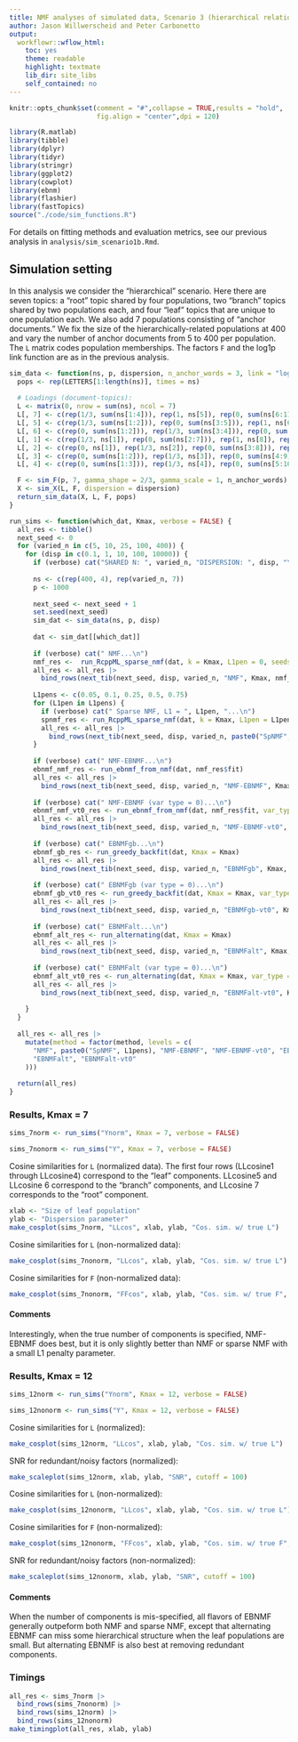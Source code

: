 ```yaml
---
title: NMF analyses of simulated data, Scenario 3 (hierarchical relationships)
author: Jason Willwerscheid and Peter Carbonetto
output:
  workflowr::wflow_html:
    toc: yes
    theme: readable
    highlight: textmate
    lib_dir: site_libs
    self_contained: no
---
```


```r
knitr::opts_chunk$set(comment = "#",collapse = TRUE,results = "hold",
                      fig.align = "center",dpi = 120)
```

```r
library(R.matlab)
library(tibble)
library(dplyr)
library(tidyr)
library(stringr)
library(ggplot2)
library(cowplot)
library(ebnm)
library(flashier)
library(fastTopics)
source("./code/sim_functions.R")
```

For details on fitting methods and evaluation metrics, see our previous analysis in `analysis/sim_scenario1b.Rmd`.

## Simulation setting

In this analysis we consider the "hierarchical" scenario. Here there are seven topics: a "root" topic shared by four populations, two "branch" topics shared by two populations each, and four "leaf" topics that are unique to one population each. We also add 7 populations consisting of "anchor documents." We fix the size of the hierarchically-related populations at 400 and vary the number of anchor documents from 5 to 400 per population. The `L` matrix codes population memberships. The factors `F` and the log1p link function are as in the previous analysis.

```r
sim_data <- function(ns, p, dispersion, n_anchor_words = 3, link = "log1p") {
  pops <- rep(LETTERS[1:length(ns)], times = ns)
  
  # Loadings (document-topics):
  L <- matrix(0, nrow = sum(ns), ncol = 7)
  L[, 7] <- c(rep(1/3, sum(ns[1:4])), rep(1, ns[5]), rep(0, sum(ns[6:11]))) # root
  L[, 5] <- c(rep(1/3, sum(ns[1:2])), rep(0, sum(ns[3:5])), rep(1, ns[6]), rep(0, sum(ns[7:11]))) # branch 1
  L[, 6] <- c(rep(0, sum(ns[1:2])), rep(1/3, sum(ns[3:4])), rep(0, sum(ns[5:6])), rep(1, ns[7]), rep(0, sum(ns[8:11]))) # branch 2
  L[, 1] <- c(rep(1/3, ns[1]), rep(0, sum(ns[2:7])), rep(1, ns[8]), rep(0, sum(ns[9:11]))) # leaf 1
  L[, 2] <- c(rep(0, ns[1]), rep(1/3, ns[2]), rep(0, sum(ns[3:8])), rep(1, ns[9]), rep(0, sum(ns[10:11]))) # leaf 2
  L[, 3] <- c(rep(0, sum(ns[1:2])), rep(1/3, ns[3]), rep(0, sum(ns[4:9])), rep(1, ns[10]), rep(0, ns[11])) # leaf 3
  L[, 4] <- c(rep(0, sum(ns[1:3])), rep(1/3, ns[4]), rep(0, sum(ns[5:10])), rep(1, ns[11])) # leaf 4

  F <- sim_F(p, 7, gamma_shape = 2/3, gamma_scale = 1, n_anchor_words)
  X <- sim_X(L, F, dispersion = dispersion)
  return_sim_data(X, L, F, pops)
}

run_sims <- function(which_dat, Kmax, verbose = FALSE) {
  all_res <- tibble()
  next_seed <- 0
  for (varied_n in c(5, 10, 25, 100, 400)) { 
    for (disp in c(0.1, 1, 10, 100, 10000)) {
      if (verbose) cat("SHARED N: ", varied_n, "DISPERSION: ", disp, "\n")
      
      ns <- c(rep(400, 4), rep(varied_n, 7))
      p <- 1000
      
      next_seed <- next_seed + 1
      set.seed(next_seed)
      sim_dat <- sim_data(ns, p, disp)
      
      dat <- sim_dat[[which_dat]]
      
      if (verbose) cat(" NMF...\n")
      nmf_res <-  run_RcppML_sparse_nmf(dat, k = Kmax, L1pen = 0, seeds = 1:10)
      all_res <- all_res |> 
        bind_rows(next_tib(next_seed, disp, varied_n, "NMF", Kmax, nmf_res, sim_dat))
      
      L1pens <- c(0.05, 0.1, 0.25, 0.5, 0.75) 
      for (L1pen in L1pens) {
        if (verbose) cat(" Sparse NMF, L1 = ", L1pen, "...\n")
        spnmf_res <- run_RcppML_sparse_nmf(dat, k = Kmax, L1pen = L1pen, seeds = 1:10)
        all_res <- all_res |> 
          bind_rows(next_tib(next_seed, disp, varied_n, paste0("SpNMF", L1pen), Kmax, spnmf_res, sim_dat))
      }
      
      if (verbose) cat(" NMF-EBNMF...\n")
      ebnmf_nmf_res <- run_ebnmf_from_nmf(dat, nmf_res$fit)
      all_res <- all_res |> 
        bind_rows(next_tib(next_seed, disp, varied_n, "NMF-EBNMF", Kmax, ebnmf_nmf_res, sim_dat))
      
      if (verbose) cat(" NMF-EBNMF (var type = 0)...\n")
      ebnmf_nmf_vt0_res <- run_ebnmf_from_nmf(dat, nmf_res$fit, var_type = 0)
      all_res <- all_res |> 
        bind_rows(next_tib(next_seed, disp, varied_n, "NMF-EBNMF-vt0", Kmax, ebnmf_nmf_vt0_res, sim_dat))
      
      if (verbose) cat(" EBNMFgb...\n")
      ebnmf_gb_res <- run_greedy_backfit(dat, Kmax = Kmax)
      all_res <- all_res |> 
        bind_rows(next_tib(next_seed, disp, varied_n, "EBNMFgb", Kmax, ebnmf_gb_res, sim_dat))
      
      if (verbose) cat(" EBNMFgb (var type = 0)...\n")
      ebnmf_gb_vt0_res <- run_greedy_backfit(dat, Kmax = Kmax, var_type = 0)
      all_res <- all_res |> 
        bind_rows(next_tib(next_seed, disp, varied_n, "EBNMFgb-vt0", Kmax, ebnmf_gb_vt0_res, sim_dat))
      
      if (verbose) cat(" EBNMFalt...\n")
      ebnmf_alt_res <- run_alternating(dat, Kmax = Kmax)
      all_res <- all_res |> 
        bind_rows(next_tib(next_seed, disp, varied_n, "EBNMFalt", Kmax, ebnmf_alt_res, sim_dat))
      
      if (verbose) cat(" EBNMFalt (var type = 0)...\n")
      ebnmf_alt_vt0_res <- run_alternating(dat, Kmax = Kmax, var_type = 0)
      all_res <- all_res |> 
        bind_rows(next_tib(next_seed, disp, varied_n, "EBNMFalt-vt0", Kmax, ebnmf_alt_vt0_res, sim_dat))
      
    }
  }
  
  all_res <- all_res |>
    mutate(method = factor(method, levels = c(
      "NMF", paste0("SpNMF", L1pens), "NMF-EBNMF", "NMF-EBNMF-vt0", "EBNMFgb", "EBNMFgb-vt0",
      "EBNMFalt", "EBNMFalt-vt0"
    )))
  
  return(all_res)
}
```


### Results, Kmax = 7

```r
sims_7norm <- run_sims("Ynorm", Kmax = 7, verbose = FALSE)
```

```r
sims_7nonorm <- run_sims("Y", Kmax = 7, verbose = FALSE)
```

Cosine similarities for `L` (normalized data). The first four rows (LLcosine1 through LLcosine4) correspond to the "leaf" components. LLcosine5 and LLcosine 6 correspond to the "branch" components, and LLcosine 7 corresponds to the "root" component.

```r
xlab <- "Size of leaf population"
ylab <- "Dispersion parameter"
make_cosplot(sims_7norm, "LLcos", xlab, ylab, "Cos. sim. w/ true L")
```

Cosine similarities for `L` (non-normalized data):

```r
make_cosplot(sims_7nonorm, "LLcos", xlab, ylab, "Cos. sim. w/ true L")
```

Cosine similarities for `F` (non-normalized data):

```r
make_cosplot(sims_7nonorm, "FFcos", xlab, ylab, "Cos. sim. w/ true F", cutoff = 0.999)
```

#### Comments

Interestingly, when the true number of components is specified, NMF-EBNMF does best, but it is only slightly better than NMF or sparse NMF with a small L1 penalty parameter. 


### Results, Kmax = 12

```r
sims_12norm <- run_sims("Ynorm", Kmax = 12, verbose = FALSE)
```

```r
sims_12nonorm <- run_sims("Y", Kmax = 12, verbose = FALSE)
```

Cosine similarities for `L` (normalized):

```r
make_cosplot(sims_12norm, "LLcos", xlab, ylab, "Cos. sim. w/ true L")
```

SNR for redundant/noisy factors (normalized):

```r
make_scaleplot(sims_12norm, xlab, ylab, "SNR", cutoff = 100)
```

Cosine similarities for `L` (non-normalized):

```r
make_cosplot(sims_12nonorm, "LLcos", xlab, ylab, "Cos. sim. w/ true L")
```

Cosine similarities for `F` (non-normalized):

```r
make_cosplot(sims_12nonorm, "FFcos", xlab, ylab, "Cos. sim. w/ true F", cutoff = 0.999)
```

SNR for redundant/noisy factors (non-normalized):

```r
make_scaleplot(sims_12nonorm, xlab, ylab, "SNR", cutoff = 100)
```

#### Comments

When the number of components is mis-specified, all flavors of EBNMF generally outpeform both NMF and sparse NMF, except that alternating EBNMF can miss some hierarchical structure when the leaf populations are small. But alternating EBNMF is also best at removing redundant components.


### Timings

```r
all_res <- sims_7norm |>
  bind_rows(sims_7nonorm) |>
  bind_rows(sims_12norm) |>
  bind_rows(sims_12nonorm)
make_timingplot(all_res, xlab, ylab)
```
